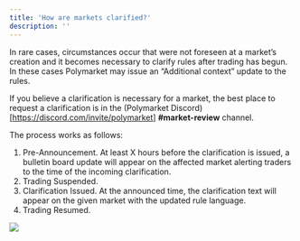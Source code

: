```yaml
---
title: 'How are markets clarified?'
description: ''
---
```

In rare cases, circumstances occur that were not foreseen at a market’s creation and it becomes necessary to clarify rules after trading has begun. In these cases Polymarket may issue an “Additional context” update to the rules. 

If you believe a clarification is necessary for a market, the best place to request a clarification is in the (Polymarket Discord)[https://discord.com/invite/polymarket] **#market-review** channel. 

The process works as follows:

1. Pre-Announcement. At least X hours before the clarification is issued, a bulletin board update will appear on the affected market alerting traders to the time of the incoming clarification. 
2. Trading Suspended. 
3. Clarification Issued. At the announced time, the clarification text will appear on the given market with the updated rule language. 
4. Trading Resumed.  


<Frame caption="An example clarification in the Layer Zero airdrop market. ">
  <img src="https://polymarket-upload.s3.us-east-2.amazonaws.com/market_clarification.jpeg" />
</Frame>